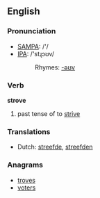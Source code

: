 ==English==

=== Pronunciation ===
*[[w:SAMPA|SAMPA]]: /'/
*[[w:IPA|IPA]]: /'stɻɔʊv/
*:Rhymes: [[Rhymes:English:-əʊv|-əʊv]]

=== Verb ===
'''strove'''

# past tense of to [[strive]]

=== Translations ===
*Dutch: [[streefde]], [[streefden]]

===Anagrams===
*[[troves]]
*[[voters]]